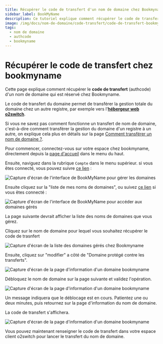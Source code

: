 ```yaml
---
title: Récupérer le code de transfert d'un nom de domaine chez Bookmyname
sidebar_label: BookMyName
description: Ce tutoriel explique comment récupérer le code de transfert d'un nom de domaine géré chez BookMyName
image: /img/docs/nom-de-domaine/code-transfert/code-de-transfert-bookmyname.png
tags:
  - nom de domaine
  - authcode
  - bookmyname
---
```

# Récupérer le code de transfert chez bookmyname

Cette page explique comment récupérer le **code de transfert** (authcode) d'un nom de domaine qui est réservé chez
Bookmyname. 

Le code de transfert du domaine permet de transférer la gestion totale du  domaine chez un autre registre, par exemple
vers l'**[hébergeur web o2switch](https://www.o2switch.fr/hebergement-illimite/)**.

Si vous ne savez pas comment fonctionne un transfert de nom de domaine, c'est-à-dire comment transférer la gestion du
domaine d'un registre à un autre, on explique cela plus en détails sur la page [Comment transférer un nom de domaine
?](/nom-de-domaine/code-transfert/).

Pour commencer, connectez-vous sur votre espace chez bookmyname, directement depuis la [page
d'accueil](https://www.bookmyname.com) dans le menu du haut.

<Badge text="1" type="danger" /> Ensuite, naviguez dans la rubrique `Compte` dans le menu supérieur. si vous êtes
connecté, vous pouvez suivre [ce lien](https://www.bookmyname.com/manager.cgi) :

<Image
    src="/img/docs/nom-de-domaine/code-transfert/gerer_bookmyname.png"
    title="Gérer le domaine chez Bookmyname"
    caption="Accès à la gestion des domaines BookMyName"
    alt="Capture d'écran de l'interface de BookMyName pour gérer les domaines"
/>

<Badge text="2" type="danger" /> Ensuite cliquez sur la "liste de mes noms de domaines", ou suivez [ce
lien](https://www.bookmyname.com/manager.cgi?cmd=dld) si vous êtes connecté :


<Image
    src="/img/docs/nom-de-domaine/code-transfert/bookmyname_liste_domaine.png"
    title="Accès à la liste des domaines chez Bookmyname"
    caption="Accès à la liste des noms de domaines gérés chez BookMyName"
    alt="Capture d'écran de l'interface de BookMyName pour accéder aux domaines gérés"
/>

La page suivante devrait afficher la liste des noms de domaines que vous gérez. 

<Badge text="3" type="danger" /> Cliquez sur le nom de domaine pour lequel vous souhaitez récupérer le code de trasnfert

<Image
    src="/img/docs/nom-de-domaine/code-transfert/bookmyname-gestion-domaine.png"
    title="Liste des domaines gérés chez Bookmyname"
    caption="Liste des noms de domaines en gestion chez Bookmyname"
    alt="Capture d'écran de la liste des domaines gérés chez Bookmyname"
/>


<Badge text="4" type="danger" /> Ensuite, cliquez sur "modifier" a côté de "Domaine protégé contre les transferts".

<Image
    src="/img/docs/nom-de-domaine/code-transfert/recuperer-code-transfert-bookmyname.png"
    title="Débloquer le nom de domaine chez BookMyName"
    caption="Il faut débloquer le nom de domaine chez Bookmyname avant de récupérer le code de transfert"
    alt="Capture d'écran de la page d'information d'un domaine bookmyname"
/>

<Badge text="5" type="danger" /> Débloquez le nom de domaine sur la page suivante et validez l'opération. 

<Image
    src="/img/docs/nom-de-domaine/code-transfert/bookmyname-debloquer-domaine.png"
    title="Débloquer le nom de domaine chez BookMyName"
    caption="Il faut débloquer le nom de domaine chez Bookmyname avant de récupérer le code de transfert"
    alt="Capture d'écran de la page d'information d'un domaine bookmyname"
/>

Un message indiquera que le déblocage est en cours. Patientez une ou deux minutes, puis retournez sur la page
d'information du nom de domaine.

La code de transfert s'affichera. 

<Image
    src="/img/docs/nom-de-domaine/code-transfert/code-de-transfert-bookmyname.png"
    title="Le code de transfert s'affiche"
    caption="Après avoir débloqué le domaine, le code de transfert s'affiche"
    alt="Capture d'écran de la page d'information d'un domaine bookmyname"
/>

Vous pouvez maintenant renseigner le code de transfert dans votre espace client o2switch pour lancer le transfert du 
nom de domaine.